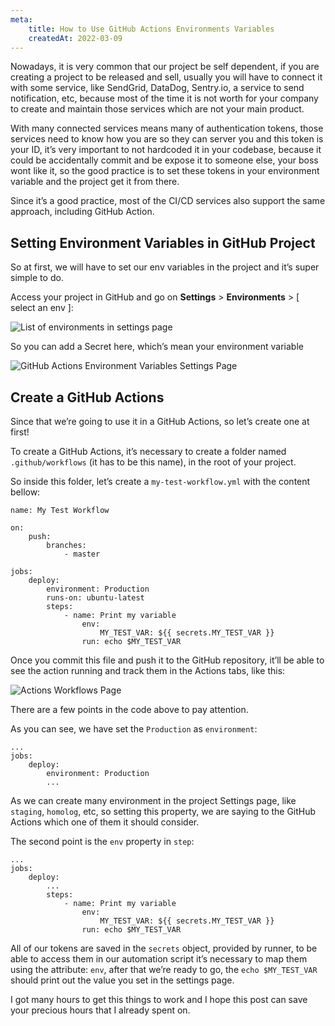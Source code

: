 ```yaml
---
meta:
    title: How to Use GitHub Actions Environments Variables 
    createdAt: 2022-03-09
---
```


Nowadays, it is very common that our project be self dependent, if you are creating a project to be released and sell, usually you will have to connect it with some service, like SendGrid, DataDog, Sentry.io, a service to send notification, etc, because most of the time it is not worth for your company to create and maintain those services which are not your main product.

With many connected services means many of authentication tokens, those services need to know how you are so they can server you and this token is your ID, it’s very important to not hardcoded it in your codebase, because it could be accidentally commit and be expose it to someone else, your boss wont like it, so the good practice is to set these tokens in your environment variable and the project get it from there.

Since it’s a good practice, most of the CI/CD services also support the same approach, including GitHub Action.

## Setting Environment Variables in GitHub Project

So at first, we will have to set our env variables in the project and it’s super simple to do.

Access your project in GitHub and go on **Settings** > **Environments** > [ select an env ]:

![List of environments in settings page](/images/how-to-use-github-actions-environments-variables/list-of-environments-in-settings-page.png)

So you can add a Secret here, which’s mean your environment variable

![GitHub Actions Environment Variables Settings Page](/images/how-to-use-github-actions-environments-variables/environment-setting-page.png)

## Create a GitHub Actions

Since that we’re going to use it in a GitHub Actions, so let’s create one at first!

To create a GitHub Actions, it’s necessary to create a folder named `.github/workflows` (it has to be this name), in the root of your project.

So inside this folder, let’s create a `my-test-workflow.yml` with the content bellow:

```text
name: My Test Workflow

on:
	push:
		branches:
			- master

jobs:
	deploy:
		environment: Production
		runs-on: ubuntu-latest
		steps:
			- name: Print my variable
				env:
					MY_TEST_VAR: ${{ secrets.MY_TEST_VAR }}
				run: echo $MY_TEST_VAR
```

Once you commit this file and push it to the GitHub repository, it’ll be able to see the action running and track them in the Actions tabs, like this:

![Actions Workflows Page](/images/how-to-use-github-actions-environments-variables/actions-workflow-page.png)

There are a few points in the code above to pay attention.

As you can see, we have set the `Production` as `environment`:

```text
...
jobs:
	deploy:
		environment: Production
		...
```

As we can create many environment in the project Settings page, like `staging`, `homolog`, etc, so setting this property, we are saying to the GitHub Actions which one of them it should consider.

The second point is the `env` property in `step`:

```text
...
jobs:
	deploy:
		...
		steps:
			- name: Print my variable
				env:
					MY_TEST_VAR: ${{ secrets.MY_TEST_VAR }}
				run: echo $MY_TEST_VAR
```

All of our tokens are saved in the `secrets` object, provided by runner, to be able to access them in our automation script it’s necessary to map them using the attribute: `env`, after that we’re ready to go, the `echo $MY_TEST_VAR` should print out the value you set in the settings page.

I got many hours to get this things to work and I hope this post can save your precious hours that I already spent on.

